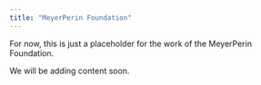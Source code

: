 ```yaml
---
title: "MeyerPerin Foundation"
---
```

<meta http-equiv='refresh' content='10; URL=https://meyerperin.com/'>

For now, this is just a placeholder for the work of the MeyerPerin Foundation.

We will be adding content soon.
